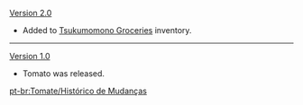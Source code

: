 {{Change History/Header}}
[[Version 2.0]]
*Added to [[Tsukumomono Groceries]] inventory.
----
[[Version 1.0]]
*Tomato was released.
<noinclude>


[[pt-br:Tomate/Histórico de Mudanças]]
</noinclude>